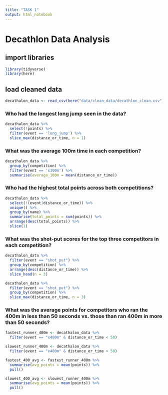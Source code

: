 ```yaml
---
title: "TASK 1"
output: html_notebook
---
```


# Decathlon Data Analysis


## import libraries
```r
library(tidyverse)
library(here)
```


## load cleaned data
```r
decathalon_data <- read_csv(here("data/clean_data/decathlon_clean.csv"))
```


### Who had the longest long jump seen in the data?
```r
decathalon_data %>% 
  select(!points) %>% 
  filter(event == 'long_jump') %>%
  slice_max(distance_or_time, n = 1)
```


### What was the average 100m time in each competition?
```r
decathalon_data %>%
  group_by(competition) %>% 
  filter(event == 'x100m') %>%
  summarise(average_100m = mean(distance_or_time))
```

    
### Who had the highest total points across both competitions?
```r
decathalon_data %>% 
  select(!(event|distance_or_time)) %>% 
  unique() %>% 
  group_by(name) %>% 
  summarise(total_points = sum(points)) %>% 
  arrange(desc(total_points)) %>%
  slice(1)
```


### What was the shot-put scores for the top three competitors in each competition?
```r
decathalon_data %>%
  filter(event == "shot_put") %>% 
  group_by(competition) %>% 
  arrange(desc(distance_or_time)) %>% 
  slice_head(n = 3)

decathalon_data %>%
  filter(event == "shot_put") %>% 
  group_by(competition) %>% 
  slice_max(distance_or_time, n = 3)
```


### What was the average points for competitors who ran the 400m in less than 50 seconds vs. those than ran 400m in more than 50 seconds?
```r
fastest_runner_400m <- decathalon_data %>% 
  filter(event == "x400m" & distance_or_time < 50)

slowest_runner_400m <- decathalon_data %>% 
  filter(event == "x400m" & distance_or_time > 50)
```

```r
fastest_400_avg <- fastest_runner_400m %>% 
  summarise(avg_points = mean(points)) %>% 
  pull()

slowest_400_avg <- slowest_runner_400m %>% 
  summarise(avg_points = mean(points)) %>% 
  pull()
```


